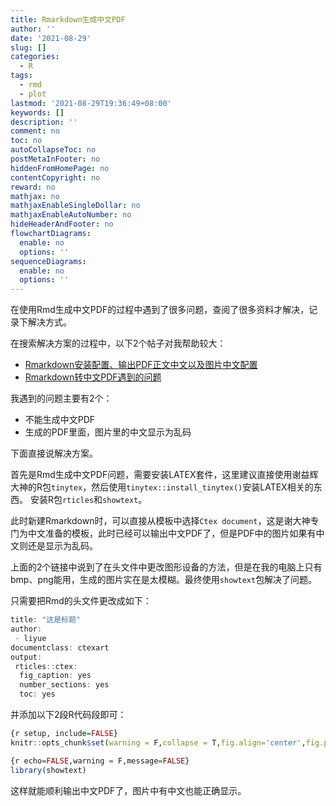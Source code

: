 ```yaml
---
title: Rmarkdown生成中文PDF
author: ''
date: '2021-08-29'
slug: []
categories:
  - R
tags:
  - rmd
  - plot
lastmod: '2021-08-29T19:36:49+08:00'
keywords: []
description: ''
comment: no
toc: no
autoCollapseToc: no
postMetaInFooter: no
hiddenFromHomePage: no
contentCopyright: no
reward: no
mathjax: no
mathjaxEnableSingleDollar: no
mathjaxEnableAutoNumber: no
hideHeaderAndFooter: no
flowchartDiagrams:
  enable: no
  options: ''
sequenceDiagrams:
  enable: no
  options: ''
---
```


在使用Rmd生成中文PDF的过程中遇到了很多问题，查阅了很多资料才解决，记录下解决方式。

在搜索解决方案的过程中，以下2个帖子对我帮助较大：

- [Rmarkdown安装配置、输出PDF正文中文以及图片中文配置](https://blog.csdn.net/u012111465/article/details/79945372)
- [Rmarkdown转中文PDF遇到的问题](https://blog.csdn.net/arcers/article/details/85281933?comment_content=%E7%BB%88%E4%BA%8E%E8%A7%A3%E5%86%B3%E4%BA%86rstudio%E4%B8%ADRmarkdown+%E7%9A%84.rmd%E6%96%87%E4%BB%B6knit%E6%88%90pdf%E4%BA%86%EF%BC%8C%E5%A4%AA%E6%84%9F%E8%B0%A2%E5%8D%9A%E4%B8%BB%E4%BA%86&comment_replyId=&article_id=85281933&comment_userId=&commentId=)

我遇到的问题主要有2个：

- 不能生成中文PDF
- 生成的PDF里面，图片里的中文显示为乱码

下面直接说解决方案。

首先是Rmd生成中文PDF问题，需要安装LATEX套件，这里建议直接使用谢益辉大神的R包`tinytex`，然后使用`tinytex::install_tinytex()`安装LATEX相关的东西。
安装R包`rticles`和`showtext`。

此时新建Rmarkdown时，可以直接从模板中选择`Ctex document`，这是谢大神专门为中文准备的模板，此时已经可以输出中文PDF了，但是PDF中的图片如果有中文则还是显示为乱码。

上面的2个链接中说到了在头文件中更改图形设备的方法，但是在我的电脑上只有bmp、png能用，生成的图片实在是太模糊。最终使用`showtext`包解决了问题。

只需要把Rmd的头文件更改成如下：

```r
title: "这是标题"
author:
 - liyue
documentclass: ctexart
output:
 rticles::ctex:
  fig_caption: yes
  number_sections: yes
  toc: yes
```

并添加以下2段R代码段即可：

```r
{r setup, include=FALSE}
knitr::opts_chunk$set(warning = F,collapse = T,fig.align='center',fig.pos='H',fig.showtext = T)
```

```r
{r echo=FALSE,warning = F,message=FALSE}
library(showtext)
```

这样就能顺利输出中文PDF了，图片中有中文也能正确显示。